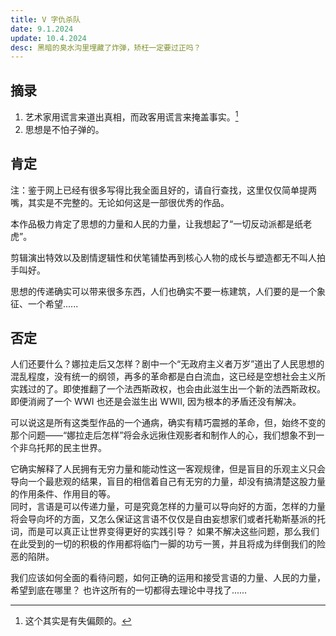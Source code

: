 ```yaml
---
title: V 字仇杀队
date: 9.1.2024
update: 10.4.2024
desc: 黑暗的臭水沟里埋藏了炸弹，矫枉一定要过正吗？
---
```


## 摘录

1. 艺术家用谎言来道出真相，而政客用谎言来掩盖事实。[^1]
2. 思想是不怕子弹的。

## 肯定

注：鉴于网上已经有很多写得比我全面且好的，请自行查找，这里仅仅简单提两嘴，其实是不完整的。无论如何这是一部很优秀的作品。

本作品极力肯定了思想的力量和人民的力量，让我想起了“一切反动派都是纸老虎”。

剪辑演出特效以及剧情逻辑性和伏笔铺垫再到核心人物的成长与塑造都无不叫人拍手叫好。

思想的传递确实可以带来很多东西，人们也确实不要一栋建筑，人们要的是一个象征、一个希望......

## 否定

人们还要什么？娜拉走后又怎样？剧中一个“无政府主义者万岁”道出了人民思想的混乱程度，没有统一的纲领，再多的革命都是白白流血，这已经是空想社会主义所实践过的了。即使推翻了一个法西斯政权，也会由此滋生出一个新的法西斯政权。即便消阙了一个 WWI 也还是会滋生出 WWII, 因为根本的矛盾还没有解决。

可以说这是所有这类型作品的一个通病，确实有精巧震撼的革命，但，始终不变的那个问题——“娜拉走后怎样”将会永远揪住观影者和制作人的心，我们想象不到一个非乌托邦的民主世界。

它确实解释了人民拥有无穷力量和能动性这一客观规律，但是盲目的乐观主义只会导向一个最悲观的结果，盲目的相信着自己有无穷的力量，却没有搞清楚这股力量的作用条件、作用目的等。  
同时，言语是可以传递力量，可是究竟怎样的力量可以导向好的方面，怎样的力量将会导向坏的方面，又怎么保证这言语不仅仅是自由妄想家们或者托勒斯基派的托词，而是可以真正让世界变得更好的实践引导？
如果不解决这些问题，那么我们在此受到的一切的积极的作用都将临门一脚的功亏一篑，并且将成为绊倒我们的险恶的陷阱。

我们应该如何全面的看待问题，如何正确的运用和接受言语的力量、人民的力量，希望到底在哪里？ 
也许这所有的一切都得去理论中寻找了......

[^1]: 这个其实是有失偏颇的。

